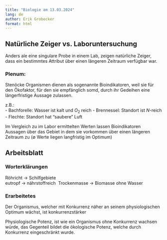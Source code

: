 ```yaml
---
title: "Biologie am 13.03.2024"
lang: de
author: Erik Grobecker
format: html
---
```


## Natürliche Zeiger vs. Laboruntersuchung
Anders ale eine singulare Probe in einem Lab, zeigen natürliche Zeiger, dass ein bestimmtes Attribut über einen längeren Zeitraum verfügbar war.

### Plenum:

Stenöcke Organismen dienen als sogenannte Bioindikatoren, weil sie für den Ökofaktor, für den sie empfänglich somd, durch ihr Gedeihen eine längerfristige Aussage zulassen.

z.B.:\
- Bachforelle: Wasser ist kalt und $O_2$ reich
- Brennessel: Standort ist $N$-reich
- Flechte: Standort hat "saubere" Luft

Im Vergleich zu im Labor ermittelten Werten lassen Bioindikatoren Aussagen über das Gebiet in dem sie vorkommen über einen längeren Zeitraum zu ($\emptyset$ Werte liegen langfristig im Optimum)

## Arbeitsblatt

### Worterklärungen

Röhricht -> Schilfgebiete\
eutropf -> nährstoffreich\ 
Trockenmasse -> Biomasse ohne Wasser

### Erarbeitetes

Der Organismus, welcher mit Konkurrenz näher an seinem physiologischen Optimum wächst, ist konkurrenzstärker

Physiologische Potenz, ist wie ein Organismus ohne Konkurrenz wachsen würde, das Gegenteil bildet die ökologische Potenz, welche durch Konkurrenz eingeschränkt wurde.
